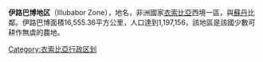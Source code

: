 '''伊路巴博地区'''（Illubabor Zone），地名，非洲國家[[衣索比亞|衣索比亞]]西境一區，與[[苏丹共和国|蘇丹]]比鄰。伊路巴博面積16,555.36平方公里，人口達到1,197,156，該地區是該國少數可耕作無虞的農地。

{{Oromia divisions}}
[[Category:衣索比亞行政区划|Category:衣索比亞行政区划]]